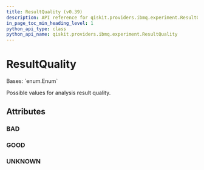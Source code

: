 ```yaml
---
title: ResultQuality (v0.39)
description: API reference for qiskit.providers.ibmq.experiment.ResultQuality in qiskit v0.39
in_page_toc_min_heading_level: 1
python_api_type: class
python_api_name: qiskit.providers.ibmq.experiment.ResultQuality
---
```


# ResultQuality

<Class id="qiskit.providers.ibmq.experiment.ResultQuality" isDedicatedPage={true} github="https://github.com/qiskit/qiskit-ibmq-provider/tree/stable/0.19/qiskit/providers/ibmq/experiment/constants.py" signature="ResultQuality(value)" modifiers="class">
  Bases: `enum.Enum`

  Possible values for analysis result quality.

  ## Attributes

  ### BAD

  <Attribute id="qiskit.providers.ibmq.experiment.ResultQuality.BAD" attributeValue="'BAD'" />

  ### GOOD

  <Attribute id="qiskit.providers.ibmq.experiment.ResultQuality.GOOD" attributeValue="'GOOD'" />

  ### UNKNOWN

  <Attribute id="qiskit.providers.ibmq.experiment.ResultQuality.UNKNOWN" attributeValue="'UNKNOWN'" />
</Class>


